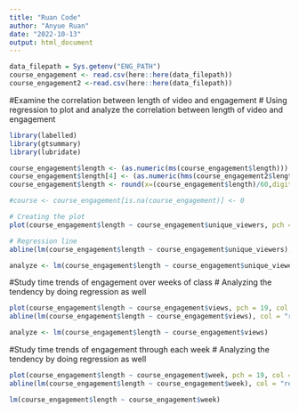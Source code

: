 ```yaml
---
title: "Ruan Code"
author: "Anyue Ruan"
date: "2022-10-13"
output: html_document
---
```


```r
data_filepath = Sys.getenv("ENG_PATH")
course_engagement <- read.csv(here::here(data_filepath))
course_engagement2 <-read.csv(here::here(data_filepath))
```

#Examine the correlation between length of video and engagement
#  Using regression to plot and analyze the correlation between length of video and engagement

```r
library(labelled)
library(gtsummary)
library(lubridate)

course_engagement$length <- (as.numeric(ms(course_engagement$length)))
course_engagement$length[4] <- (as.numeric(hms(course_engagement2$length[4])))
course_engagement$length <- round(x=(course_engagement$length)/60,digits = 2)
```

```r
#course <- course_engagement[is.na(course_engagement)] <- 0

# Creating the plot
plot(course_engagement$length ~ course_engagement$unique_viewers, pch = 19, col = "lightblue")

# Regression line
abline(lm(course_engagement$length ~ course_engagement$unique_viewers), col = "red", lwd = 3)
```

```r
analyze <- lm(course_engagement$length ~ course_engagement$unique_viewers)
```






#Study time trends of engagement over weeks of class
#  Analyzing the tendency by doing regression as well
```r
plot(course_engagement$length ~ course_engagement$views, pch = 19, col = "lightblue")
abline(lm(course_engagement$length ~ course_engagement$views), col = "red", lwd = 3)
```
```r
analyze <- lm(course_engagement$length ~ course_engagement$views)
```






#Study time trends of engagement through each week
#  Analyzing the tendency by doing regression as well
```r
plot(course_engagement$length ~ course_engagement$week, pch = 19, col = "lightblue")
abline(lm(course_engagement$length ~ course_engagement$week), col = "red", lwd = 3)
```
```r
lm(course_engagement$length ~ course_engagement$week)
```




